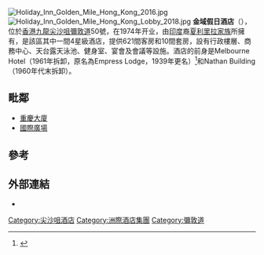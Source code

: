 {{update|time=2018-01-13}}
[[File:Holiday_Inn_Golden_Mile_Hong_Kong_2016.jpg|thumb]]
[[File:Holiday_Inn_Golden_Mile_Hong_Kong_Lobby_2018.jpg|thumb]]
'''金域假日酒店'''（{{lang-en|'''Holiday Inn Golden Mile'''}}），位於[[香港|香港]][[九龍|九龍]][[尖沙咀|尖沙咀]][[彌敦道|彌敦道]]50號，在1974年开业，由[[印度|印度]]裔[[夏利里拉家族|夏利里拉家族]]所擁有，是該區其中一間4星級酒店，提供621間客房和10間套房，設有行政樓層、商務中心、天台露天泳池、健身室、宴會及會議等設施。酒店的前身是Melbourne Hotel（1961年拆卸，原名為Empress Lodge，1939年更名）<ref>{{Cite book|title=Streets: Exploring Kowloon|last=Jason Wordie}}</ref>和Nathan Building（1960年代末拆卸）。

==毗鄰==
* [[重慶大廈|重慶大廈]]
* [[國際廣場|國際廣場]]

==參考==
{{reflist}}

==外部連結==
* {{Official website|http://www.ihg.com/holidayinn/hotels/cn/zh/hong-kong/hkgkl/hoteldetail}}

[[Category:尖沙咀酒店|Category:尖沙咀酒店]]
[[Category:洲際酒店集團|Category:洲際酒店集團]]
[[Category:彌敦道|Category:彌敦道]]